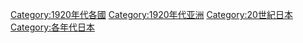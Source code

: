 [[Category:1920年代各國|Category:1920年代各國]]
[[Category:1920年代亚洲|Category:1920年代亚洲]]
[[Category:20世紀日本|Category:20世紀日本]]
[[Category:各年代日本|Category:各年代日本]]